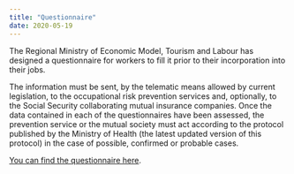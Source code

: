 ```yaml
---
title: "Questionnaire"
date: 2020-05-19
---
```


The Regional Ministry of Economic Model, Tourism and Labour has designed a questionnaire for workers to fill it prior to their incorporation into their jobs.

The information must be sent, by the telematic means allowed by current legislation, to the occupational risk prevention services and, optionally, to the Social Security collaborating mutual insurance companies. Once the data contained in each of the questionnaires have been assessed, the prevention service or the mutual society must act according to the protocol published by the Ministry of Health (the latest updated version of this protocol) in the case of possible, confirmed or probable cases.

[You can find the questionnaire here](http://www.caib.es/sites/coronaviruseconomia/ca/dcouments_i_guies/archivopub.do?ctrl=MCRST10945ZI318780&id=318780).